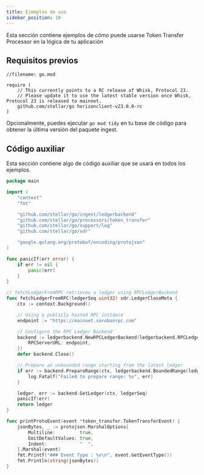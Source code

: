 ```yaml
---
title: Ejemplos de uso
sidebar_position: 10
---
```


Esta sección contiene ejemplos de cómo puede usarse Token Transfer Processor en la lógica de tu aplicación

## Requisitos previos

```
//filename: go.mod

require (
    // This currently points to a RC release of Whisk, Protocol 23.
    // Please update it to use the latest stable version once Whisk, Protocol 23 is released to mainnet.
    github.com/stellar/go horizonclient-v23.0.0-rc
)

```

Opcionalmente, puedes ejecutar `go mod tidy` en tu base de código para obtener la última versión del paquete ingest.

## Código auxiliar

Esta sección contiene algo de código auxiliar que se usará en todos los ejemplos.

<CodeExample>

```go
package main

import (
	"context"
	"fmt"

	"github.com/stellar/go/ingest/ledgerbackend"
	"github.com/stellar/go/processors/token_transfer"
	"github.com/stellar/go/support/log"
	"github.com/stellar/go/xdr"

	"google.golang.org/protobuf/encoding/protojson"
)

func panicIf(err error) {
	if err != nil {
		panic(err)
	}
}

// fetchLedgerFromRPC retrieves a ledger using RPCLedgerBackend
func fetchLedgerFromRPC(ledgerSeq uint32) xdr.LedgerCloseMeta {
	ctx := context.Background()

	// Using a publicly hosted RPC instance
	endpoint := "https://mainnet.sorobanrpc.com"

	// Configure the RPC Ledger Backend
	backend := ledgerbackend.NewRPCLedgerBackend(ledgerbackend.RPCLedgerBackendOptions{
		RPCServerURL: endpoint,
	})
	defer backend.Close()

	// Prepare an unbounded range starting from the latest ledger
	if err := backend.PrepareRange(ctx, ledgerbackend.BoundedRange(ledgerSeq, ledgerSeq)); err != nil {
		log.Fatalf("Failed to prepare range: %v", err)
	}

	ledger, err := backend.GetLedger(ctx, ledgerSeq)
	panicIf(err)
	return ledger
}

func printProtoEvent(event *token_transfer.TokenTransferEvent) {
	jsonBytes, _ := protojson.MarshalOptions{
		Multiline:         true,
		EmitDefaultValues: true,
		Indent:            "  ",
	}.Marshal(event)
	fmt.Printf("### Event Type : %v\n", event.GetEventType())
	fmt.Println(string(jsonBytes))
}
```

</CodeExample>

